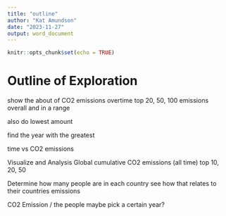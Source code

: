 ```yaml
---
title: "outline"
author: "Kat Amundson"
date: "2023-11-27"
output: word_document
---
```


```r
knitr::opts_chunk$set(echo = TRUE)
```

# Outline of Exploration

show the about of CO2 emissions overtime 
  top 20, 50, 100 emissions
    overall 
    and in a range
  
  also do lowest amount 
  
  find the year with the greatest 
  
  
  time vs CO2 emissions 
  
  Visualize and Analysis
    Global cumulative CO2 emissions (all time)
      top 10, 20, 50
  
  Determine how many people are in each country
    see how that relates to their countries emissions 
  
  CO2 Emission / the people 
    maybe pick a certain year?
    
